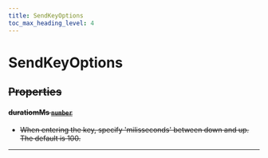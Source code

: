 ```yaml
---
title: SendKeyOptions
toc_max_heading_level: 4
---
```


# SendKeyOptions <s generated />

## Properties <s generated />

#### duratiomMs [`number`]( https://developer.mozilla.org/en-US/docs/Web/JavaScript/Reference/Global_Objects/Number) <s generated />

- When entering the key, specify 'milisseconds' between down and up. The default is 100.

<hr class="solid" /> <s generated />
